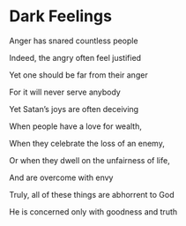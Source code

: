# Dark Feelings

Anger has snared countless people

Indeed, the angry often feel justified

Yet one should be far from their anger

For it will never serve anybody

Yet Satan’s joys are often deceiving

When people have a love for wealth,

When they celebrate the loss of an enemy,

Or when they dwell on the unfairness of life,

And are overcome with envy

Truly, all of these things are abhorrent to God

He is concerned only with goodness and truth
